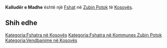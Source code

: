 {{Fshat në Kosovës
 | Emri                = Kalludër e Madhe
| sqi_D_name = Kalludër e Madhe
| sqi_D_FULL_NAME_RO = Kalludër e Madhe
| sqi_D_FULL_NAME_ND_RO = Kalluder e Madhe
| sqi_D_SORT_NAME_RG = KALLUDEREMADHE
| sqi_D_FULL_NAME_RG = Kalludër e Madhe
| sqi_D_FULL_NAME_ND_RG = Kalluder e Madhe
| sqi_V_name = Kalludre e Madhe
| sqi_V_FULL_NAME_RO = Kalludre e Madhe Kalludra e Madhe Kalludër i Madh
| sqi_V_FULL_NAME_ND_RO = Kalludre e Madhe Kalludra e Madhe Kalluder i Madh
| sqi_V_SORT_NAME_RG = KALLUDREEMADHE KALLUDRAEMADHE KALLUDERIMADH
| sqi_V_FULL_NAME_RG = Kalludre e Madhe Kalludra e Madhe Kalludër i Madh
| sqi_V_FULL_NAME_ND_RG = Kalludre e Madhe Kalludra e Madhe Kalluder i Madh
| srp_N_name = Velika Kaludra
| srp_N_FULL_NAME_RO = Velika Kaludra
| srp_N_FULL_NAME_ND_RO = Velika Kaludra
| srp_N_SORT_NAME_RG = VELIKAKALUDRA
| srp_N_FULL_NAME_RG = Velika Kaludra
| srp_N_FULL_NAME_ND_RG = Velika Kaludra
| srp_NS_name = Велика Калудра
| srp_NS_FULL_NAME_RO = Велика Калудра
| srp_NS_FULL_NAME_ND_RO = Велика Калудра
| srp_NS_SORT_NAME_RG = ВЕЛИКАКАЛУДРА
| srp_NS_FULL_NAME_RG = Велика Калудра
| srp_NS_FULL_NAME_ND_RG = Велика Калудра

 | Emri (Rasa dhanore) = 
 | Figura              = 
 | Shteti              = Kosovo
 | Komuna              = Zubin Potok
 | Kodi postar         = 
 | Sipërfaqja          = 

 | Popullsia           = 

 | Regj. i popullsisë  = 
 | Dend. e popullsisë  = 
 | Faqja zyrtare       = 
 <!--- Koordinatat ----> 
 | Gjerësia            = 42.895556
 | Gjatësia            = 20.628056
 | Lartësia            = 
}}
'''Kalludër e Madhe''' është një [[Fshat]] në [[Zubin Potok]] të [[Kosovës]].

<!-- == Gjeografia == -->
<!-- == Historia == -->
<!-- == Demografia == -->
== Shih edhe ==
{{Komuna Zubin Potok}}
{{Kosovo-Administrata-Cung}}

[[Kategoria:Fshatra në Kosovës]]
[[Kategoria:Fshatra në Kommunes Zubin Potok]]
[[Kategoria:Vendbanime në Kosovës]]